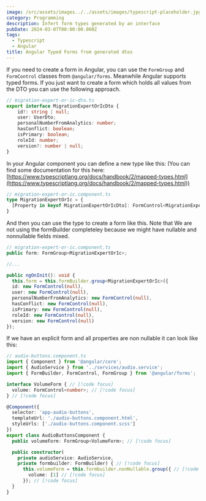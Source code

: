 ```yaml
---
image: /src/assets/images../../assets/images/typescript-placeholder.jpg
category: Programming
description: Infert form types generated by an interface
pubDate: 2024-03-07T00:00:00.000Z
tags:
  - Typescript
  - Angular
title: Angular Typed Forms from generated dtos
---
```


If you need to create a form in Angular, you can use the `FormGroup` and `FormControl` classes from `@angular/forms`. Meanwhile Angular supports typed forms.
If you just want to create a form which holds all values from the DTO you can use the following approach.

```typescript
// migration-expert-or-ic-dto.ts
export interface MigrationExpertOrIcDto { 
    id?: string | null;
    user: UserDto;
    personalNumberFromAnalytics: number;
    hasConflict: boolean;
    isPrimary: boolean;
    roleId: number;
    version?: number | null;
}
```

In your Angular component you can define a new type like this: (You can find some documentation for this here: [https://www.typescriptlang.org/docs/handbook/2/mapped-types.html](https://www.typescriptlang.org/docs/handbook/2/mapped-types.html))

```typescript
// migration-expert-or-ic.component.ts
type MigrationExpertOrIc = {
  [Property in keyof MigrationExpertOrIcDto]: FormControl<MigrationExpertOrIcDto[Property]>;
}
```

And then you can use the type to create a form like this.
Note that We are not using the formBuilder completeley because we might have nullable and nonnullable fields mixed.

```typescript
// migration-expert-or-ic.component.ts
public form: FormGroup<MigrationExpertOrIc>;

//...

public ngOnInit(): void {
  this.form = this.formBuilder.group<MigrationExpertOrIc>({
  id: new FormControl(null),
  user: new FormControl(null),
  personalNumberFromAnalytics: new FormControl(null),
  hasConflict: new FormControl(null),
  isPrimary: new FormControl(null),
  roleId: new FormControl(null),
  version: new FormControl(null)
});
```

If we have an explicit form and all properties are non nullable it can look like this:

```typescript
// audio-buttons.component.ts
import { Component } from '@angular/core';
import { AudioService } from '../services/audio.service';
import { FormBuilder, FormControl, FormGroup } from '@angular/forms';

interface VolumeForm { // [!code focus]
  volume: FormControl<number>; // [!code focus]
} // [!code focus]

@Component({
  selector: 'app-audio-buttons',
  templateUrl: './audio-buttons.component.html',
  styleUrls: ['./audio-buttons.component.scss']
})
export class AudioButtonsComponent {
  public volumeForm: FormGroup<VolumeForm>; // [!code focus]

  public constructor(
    private audioService: AudioService,
    private formbuilder: FormBuilder) { // [!code focus]
      this.volumeForm = this.formbuilder.nonNullable.group({ // [!code focus]
        volume: [1] // [!code focus]
      }); // [!code focus]
  }
}
```
